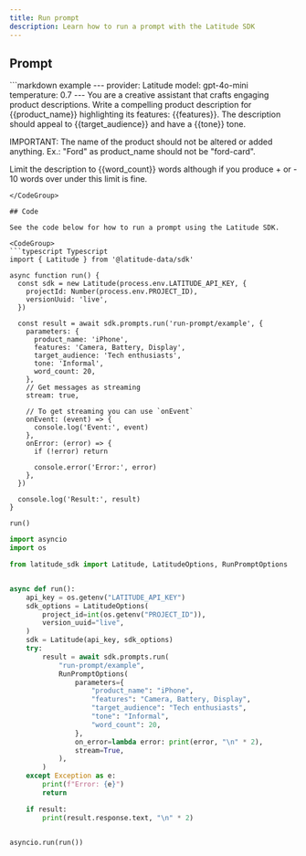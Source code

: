 ```yaml
---
title: Run prompt
description: Learn how to run a prompt with the Latitude SDK
---
```


## Prompt

<CodeGroup>
```markdown example
---
provider: Latitude
model: gpt-4o-mini
temperature: 0.7
---

<system>
You are a creative assistant that crafts engaging product descriptions.
</system>
<user>
Write a compelling product description for {{product_name}} highlighting its features: {{features}}.
The description should appeal to {{target_audience}} and have a {{tone}} tone.

IMPORTANT: The name of the product should not be altered or added anything. Ex.: "Ford" as product_name should not be "ford-card".

Limit the description to {{word_count}} words although if you produce + or - 10 words over under this limit is fine.
</user>
```
</CodeGroup>

## Code

See the code below for how to run a prompt using the Latitude SDK.

<CodeGroup>
```typescript Typescript
import { Latitude } from '@latitude-data/sdk'

async function run() {
  const sdk = new Latitude(process.env.LATITUDE_API_KEY, {
    projectId: Number(process.env.PROJECT_ID),
    versionUuid: 'live',
  })

  const result = await sdk.prompts.run('run-prompt/example', {
    parameters: {
      product_name: 'iPhone',
      features: 'Camera, Battery, Display',
      target_audience: 'Tech enthusiasts',
      tone: 'Informal',
      word_count: 20,
    },
    // Get messages as streaming
    stream: true,

    // To get streaming you can use `onEvent`
    onEvent: (event) => {
      console.log('Event:', event)
    },
    onError: (error) => {
      if (!error) return

      console.error('Error:', error)
    },
  })

  console.log('Result:', result)
}

run()
```
```python Python
import asyncio
import os

from latitude_sdk import Latitude, LatitudeOptions, RunPromptOptions


async def run():
    api_key = os.getenv("LATITUDE_API_KEY")
    sdk_options = LatitudeOptions(
        project_id=int(os.getenv("PROJECT_ID")),
        version_uuid="live",
    )
    sdk = Latitude(api_key, sdk_options)
    try:
        result = await sdk.prompts.run(
            "run-prompt/example",
            RunPromptOptions(
                parameters={
                    "product_name": "iPhone",
                    "features": "Camera, Battery, Display",
                    "target_audience": "Tech enthusiasts",
                    "tone": "Informal",
                    "word_count": 20,
                },
                on_error=lambda error: print(error, "\n" * 2),
                stream=True,
            ),
        )
    except Exception as e:
        print(f"Error: {e}")
        return

    if result:
        print(result.response.text, "\n" * 2)


asyncio.run(run())
```
</CodeGroup>
